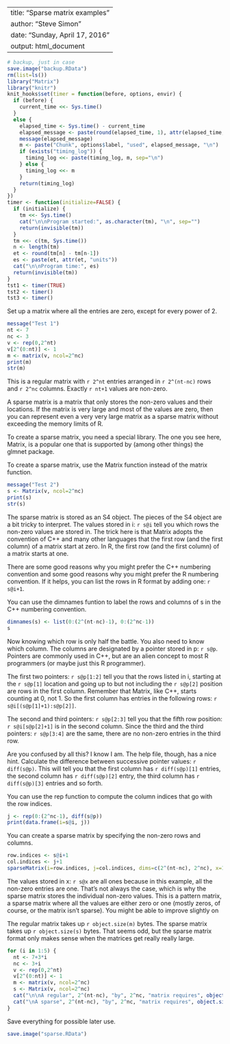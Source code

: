 
---
title: "Sparse matrix examples"
author: "Steve Simon"
date: "Sunday, April 17, 2016"
output: html_document
---

```{r start-clean}
# backup, just in case
save.image("backup.RData")
rm(list=ls())
library("Matrix")
library("knitr")
knit_hooks$set(timer = function(before, options, envir) {
  if (before) {
    current_time <<- Sys.time()
  }
  else {
    elapsed_time <- Sys.time() - current_time
    elapsed_message <- paste(round(elapsed_time, 1), attr(elapsed_time, "units"))
    message(elapsed_message)
    m <- paste("Chunk", options$label, "used", elapsed_message, "\n")
    if (exists("timing_log")) {
      timing_log <<- paste(timing_log, m, sep="\n")
    } else {
      timing_log <<- m
    }
    return(timing_log)
  }
})
timer <- function(initialize=FALSE) {
  if (initialize) {
    tm <<- Sys.time()
    cat("\n\nProgram started:", as.character(tm), "\n", sep="")
    return(invisible(tm))
  }
  tm <<- c(tm, Sys.time())
  n <- length(tm)
  et <- round(tm[n] - tm[n-1])
  es <- paste(et, attr(et, "units"))
  cat("\n\nProgram time:", es)
  return(invisible(tm))
}
tst1 <- timer(TRUE)
tst2 <- timer()
tst3 <- timer() 
```

Set up a matrix where all the entries are zero, except for
every power of 2.

```{r create a simple matrix, message=TRUE, timer=TRUE}
message("Test 1")
nt <- 7
nc <- 3
v <- rep(0,2^nt)
v[2^(0:nt)] <- 1
m <- matrix(v, ncol=2^nc)
print(m)
str(m)
```

This is a regular matrix with `r 2^nt` entries arranged in
`r 2^(nt-nc)` rows and `r 2^nc` columns. Exactly `r nt+1`
values are non-zero. 

A sparse matrix is a matrix that only stores the non-zero values
and their locations. If the matrix is very large and most of
the values are zero, then you can represent even a very very large
matrix as a sparse matrix without exceeding the memory limits of R.

To create a sparse matrix, you need a special library. The one 
you see here, Matrix, is a popular one that is supported
by (among other things) the glmnet package.

To create a sparse matrix, use the Matrix function instead of
the matrix function.

```{r create sparse matrix, message=FALSE, timer=TRUE}
message("Test 2")
s <- Matrix(v, ncol=2^nc)
print(s)
str(s)
```

The sparse matrix is stored as an S4 object. The pieces of the S4
object are a bit tricky to interpret. The values stored in  i: `r s@i`
tell you which rows the non-zero values are stored in. The trick here
is that Matrix adopts the convention of C++ and many other languages
that the first row (and the first column) of a matrix start at zero.
In R, the first row (and the first column) of a matrix starts at one.

There are some good reasons why you might prefer the C++ numbering convention
and some good reasons why you might prefer the R numbering convention. If it
helps, you can list the rows in R format by adding one: `r s@i+1`.

You can use the dimnames funtion to label the rows and columns of s in the C++
numbering convention.

```{r relabel sparse matrix, timer=TRUE}
dimnames(s) <- list(0:(2^(nt-nc)-1), 0:(2^nc-1))
s
```

Now knowing which row is only half the battle. You also need to know which column.
The columns are designated by a pointer stored in p: `r s@p`. Pointers are 
commonly used in C++, but are an alien concept to most R programmers (or maybe
just this R programmer).

The first two pointers: `r s@p[1:2]` tell you that the rows listed in i, starting
at the `r s@p[1]` location and going up to but not including the `r s@p[2]` position
are rows in the first column. Remember that Matrix, like C++, starts counting at 0,
not 1. So the first column has entries in the following rows: `r s@i[(s@p[1]+1):s@p[2]]`.

The second and third pointers: `r s@p[2:3]` tell you that the fifth row position: `r s@i[s@p[2]+1]`
is in the second column. Since the third and the third pointers: `r s@p[3:4]` are the same, there
are no non-zero entries in the third row.

Are you confused by all this? I know I am. The help file, though, has a nice hint. Calculate the
difference between successive pointer values: `r diff(s@p)`. This will tell you that the first 
column has `r diff(s@p)[1]` entries, the second column has `r diff(s@p)[2]` entry, the third
column has `r diff(s@p)[3]` entries and so forth.

You can use the rep function to compute the column indices that go with the row indices.

```{r calculate column indices, timer=TRUE}
j <- rep(0:(2^nc-1), diff(s@p))
print(data.frame(i=s@i, j))
```

You can create a sparse matrix by specifying the non-zero rows and columns.

```{r specify rows and columns, timer=TRUE}
row.indices <- s@i+1
col.indices <- j+1
sparseMatrix(i=row.indices, j=col.indices, dims=c(2^(nt-nc), 2^nc), x=1)
```

The values stored in x: `r s@x` are all ones because in this example, all the non-zero entries are one.
That's not always the case, which is why the sparse matrix stores the individual non-zero values. 
This is a pattern matrix, a sparse matrix where all the values are either zero or one (mostly zeros,
of course, or the matrix isn't sparse). You might be able to improve slightly on 

The regular matrix takes up `r object.size(m)` bytes. The sparse matrix takes up `r object.size(s)` bytes. That seems odd,
but the sparse matrix format only makes sense when the matrices get really really large.

```{r examine sparse matrix, timer=TRUE}
for (i in 1:5) {
  nt <- 7+3*i
  nc <- 3+i
  v <- rep(0,2^nt)
  v[2^(0:nt)] <- 1
  m <- matrix(v, ncol=2^nc)
  s <- Matrix(v, ncol=2^nc)
  cat("\n\nA regular", 2^(nt-nc), "by", 2^nc, "matrix requires", object.size(m), "bytes.")
  cat("\nA sparse", 2^(nt-nc), "by", 2^nc, "matrix requires", object.size(s), "bytes.")
}
```

Save everything for possible later use.

```{r save-everything, timer=TRUE}
save.image("sparse.RData")
```
